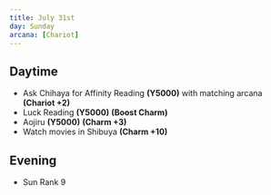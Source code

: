 ```yaml
---
title: July 31st
day: Sunday
arcana: [Chariot]
---
```


## Daytime
- Ask Chihaya for Affinity Reading **(Y5000)** with matching arcana **(Chariot +2)**
- Luck Reading **(Y5000)** **(Boost Charm)**
- Aojiru **(Y5000)** **(Charm +3)**
- Watch movies in Shibuya **(Charm +10)**

## Evening
- Sun Rank 9